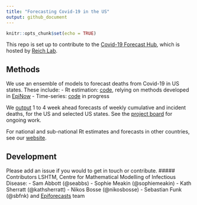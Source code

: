 ```yaml
---
title: "Forecasting Covid-19 in the US"
output: github_document
---
```


```r
knitr::opts_chunk$set(echo = TRUE)
```


This repo is set up to contribute to the [Covid-19 Forecast Hub](https://github.com/reichlab/covid19-forecast-hub), which is hosted by [Reich Lab](https://reichlab.io/covid19-forecast-hub/).

## Methods
We use an ensemble of models to forecast deaths from Covid-19 in US states. These include:
- Rt estimation: [code](https://github.com/epiforecasts/covid-us-forecasts/tree/master/rt-forecast), relying on methods developed in [EpiNow](https://epiforecasts.io/EpiNow/)
- Time-series: [code](https://github.com/epiforecasts/covid-us-forecasts/tree/master/timeseries-forecast) in progress

We [output](https://github.com/epiforecasts/covid-us-forecasts/tree/master/death-forecast) 1 to 4 week ahead forecasts of weekly cumulative and incident deaths, for the US and selected US states. See the [project board](https://github.com/epiforecasts/covid-us-forecasts/projects) for ongoing work.

For national and sub-national Rt estimates and forecasts in other countries, see our [website](https://epiforecasts.io/covid/posts/global/).

## Development
Please add an issue if you would to get in touch or contribute.
##### Contributors
LSHTM, Centre for Mathematical Modelling of Infectious Disease:
- Sam Abbott (@seabbs)
- Sophie Meakin (@sophiemeakin)
- Kath Sherratt (@kathsherratt)
- Nikos Bosse (@nikosbosse)
- Sebastian Funk (@sbfnk) and [Epiforecasts](https://github.com/epiforecasts) team



```r



```
